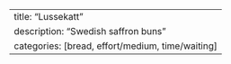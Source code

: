 ---
title: "Lussekatt"
description: "Swedish saffron buns "
categories: [bread, effort/medium, time/waiting]
---
